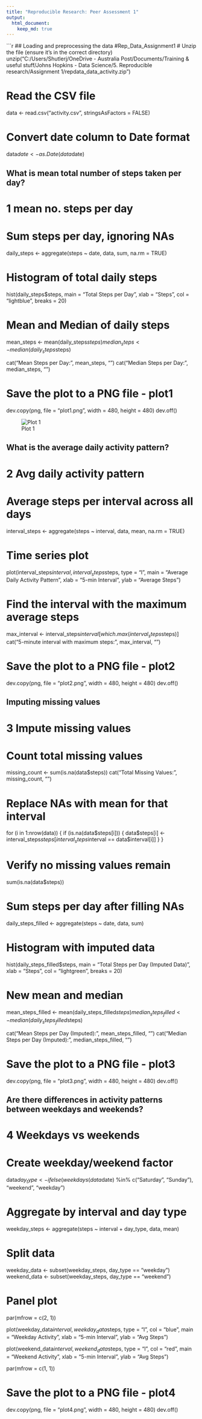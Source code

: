 ```yaml
---
title: "Reproducible Research: Peer Assessment 1"
output: 
  html_document:
    keep_md: true
---
```

```r

## Loading and preprocessing the data
#Rep_Data_Assignment1
# Unzip the file (ensure it's in the correct directory)
unzip("C:/Users/Shutlerj/OneDrive - Australia Post/Documents/Training & useful stuff/Johns Hopkins - Data Science/5. Reproducible research/Assignment 1/repdata_data_activity.zip")

# Read the CSV file
data <- read.csv("activity.csv", stringsAsFactors = FALSE)

# Convert date column to Date format
data$date <- as.Date(data$date)


## What is mean total number of steps taken per day?
# 1 mean no. steps per day

# Sum steps per day, ignoring NAs
daily_steps <- aggregate(steps ~ date, data, sum, na.rm = TRUE)

# Histogram of total daily steps
hist(daily_steps$steps, main = "Total Steps per Day", xlab = "Steps", col = "lightblue", breaks = 20)

# Mean and Median of daily steps
mean_steps <- mean(daily_steps$steps)
median_steps <- median(daily_steps$steps)

cat("Mean Steps per Day:", mean_steps, "\n")
cat("Median Steps per Day:", median_steps, "\n")

# Save the plot to a PNG file - plot1
dev.copy(png, file = "plot1.png", width = 480, height = 480)
dev.off()

![Plot 1](instructions_fig/plot1.png)

## What is the average daily activity pattern?
# 2 Avg daily activity pattern
# Average steps per interval across all days
interval_steps <- aggregate(steps ~ interval, data, mean, na.rm = TRUE)

# Time series plot
plot(interval_steps$interval, interval_steps$steps, type = "l",
     main = "Average Daily Activity Pattern", xlab = "5-min Interval", ylab = "Average Steps")

# Find the interval with the maximum average steps
max_interval <- interval_steps$interval[which.max(interval_steps$steps)]
cat("5-minute interval with maximum steps:", max_interval, "\n")

# Save the plot to a PNG file - plot2
dev.copy(png, file = "plot2.png", width = 480, height = 480)
dev.off()

## Imputing missing values
# 3 Impute missing values
# Count total missing values
missing_count <- sum(is.na(data$steps))
cat("Total Missing Values:", missing_count, "\n")

# Replace NAs with mean for that interval
for (i in 1:nrow(data)) {
  if (is.na(data$steps[i])) {
    data$steps[i] <- interval_steps$steps[interval_steps$interval == data$interval[i]]
  }
}

# Verify no missing values remain
sum(is.na(data$steps))

# Sum steps per day after filling NAs
daily_steps_filled <- aggregate(steps ~ date, data, sum)

# Histogram with imputed data
hist(daily_steps_filled$steps, main = "Total Steps per Day (Imputed Data)", xlab = "Steps", col = "lightgreen", breaks = 20)

# New mean and median
mean_steps_filled <- mean(daily_steps_filled$steps)
median_steps_filled <- median(daily_steps_filled$steps)

cat("Mean Steps per Day (Imputed):", mean_steps_filled, "\n")
cat("Median Steps per Day (Imputed):", median_steps_filled, "\n")

# Save the plot to a PNG file - plot3
dev.copy(png, file = "plot3.png", width = 480, height = 480)
dev.off()


## Are there differences in activity patterns between weekdays and weekends?
# 4 Weekdays vs weekends
# Create weekday/weekend factor
data$day_type <- ifelse(weekdays(data$date) %in% c("Saturday", "Sunday"), "weekend", "weekday")

# Aggregate by interval and day type
weekday_steps <- aggregate(steps ~ interval + day_type, data, mean)

# Split data
weekday_data <- subset(weekday_steps, day_type == "weekday")
weekend_data <- subset(weekday_steps, day_type == "weekend")

# Panel plot
par(mfrow = c(2, 1))

plot(weekday_data$interval, weekday_data$steps, type = "l", col = "blue",
     main = "Weekday Activity", xlab = "5-min Interval", ylab = "Avg Steps")

plot(weekend_data$interval, weekend_data$steps, type = "l", col = "red",
     main = "Weekend Activity", xlab = "5-min Interval", ylab = "Avg Steps")

par(mfrow = c(1, 1))

# Save the plot to a PNG file - plot4
dev.copy(png, file = "plot4.png", width = 480, height = 480)
dev.off()
